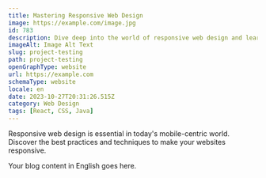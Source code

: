 ```yaml
---
title: Mastering Responsive Web Design
image: https://example.com/image.jpg
id: 783
description: Dive deep into the world of responsive web design and learn how to create websites that look great on all screen sizes.
imageAlt: Image Alt Text
slug: project-testing
path: project-testing
openGraphType: website
url: https://example.com
schemaType: website
locale: en
date: 2023-10-27T20:31:26.515Z
category: Web Design
tags: [React, CSS, Java]
---
```


Responsive web design is essential in today's mobile-centric world. Discover the best practices and techniques to make your websites responsive.

Your blog content in English goes here.
